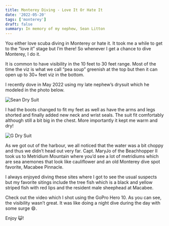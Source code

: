 ```yaml
---
title: Monterey Diving - Love It Or Hate It
date: '2022-05-20'
tags: ['monterey']
draft: false
summary: In memory of my nephew, Sean Litton
---
```


You either love scuba diving in Monterey or hate it. It took me a while to get to the “love it” stage but I’m there! So whenever I get a chance to dive Monterey, I do it.

It is common to have visibility in the 10 feet to 30 feet range. Most of the time the viz is what we call “pea soup” greenish at the top but then it can open up to 30+ feet viz in the bottom.

I recently dove in May 2022 using my late nephew’s drysuit which he modeled in the photo below.

<Image
  src="/static/images/monterey-052022/sean-drysuit.jpg"
  width={630}
  height={840}
  alt="Sean Dry Suit"
/>

I had the boots changed to fit my feet as well as have the arms and legs shorted and finally added new neck and wrist seals. The suit fit comfortably although still a bit big in the chest. More importantly it kept me warm and dry!

<Image
  src="/static/images/monterey-052022/g-seans-drysuit.jpg"
  width={630}
  height={840}
  alt="G Dry Suit"
/>

As we got out of the harbour, we all noticed that the water was a bit choppy and thus we didn’t head out very far. Capt. MaryJo of the Beachhopper II took us to Metridium Mountain where you’d see a lot of metridiums which are sea anemones that look like cauliflower and an old Monterey dive spot favorite, Macabee Pinnacle.

I always enjoyed diving these sites where I got to see the usual suspects but my favorite sitings include the tree fish which is a black and yellow striped fish with red lips and the resident male sheephead at Macabee.

Check out the video which I shot using the GoPro Hero 10. As you can see, the visibility wasn’t great. It was like doing a night dive during the day with some surge 😄.

<YouTube embedId="kaQX25tvclQ?si=9U-SLCjDEwwhZnTC" />

Enjoy 😺!
